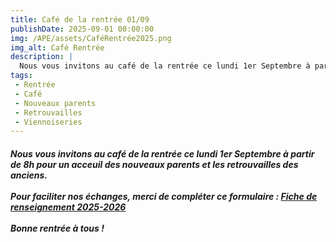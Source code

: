 ```yaml
---
title: Café de la rentrée 01/09
publishDate: 2025-09-01 00:00:00
img: /APE/assets/CaféRentrée2025.png
img_alt: Café Rentrée
description: |
  Nous vous invitons au café de la rentrée ce lundi 1er Septembre à partir de 8h
tags:
 - Rentrée
 - Café
 - Nouveaux parents
 - Retrouvailles
 - Viennoiseries
---
```

<p>
<h5>
Nous vous invitons au café de la rentrée ce lundi 1er Septembre à partir de 8h
pour un acceuil des nouveaux parents et les retrouvailles des anciens.
<br></br>
Pour faciliter nos échanges, merci de compléter ce formulaire :
<a href="https://framaforms.org/inscription-parents-deleves-ste-anne-2025-2026-1756614980" target="_blank">Fiche de renseignement 2025-2026</a>
<br></br>
Bonne rentrée à tous !
</h5>
</p>
